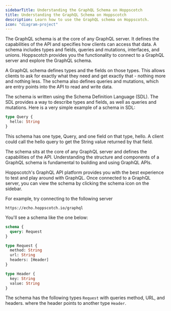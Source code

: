 ```yaml
---
sidebarTitle: Understanding the GraphQL Schema on Hoppscotch
title: Understanding the GraphQL Schema on Hoppscotch
description: Learn how to use the GraphQL schema on Hoppscotch.
icon: "diagram-project"
---
```


The GraphQL schema is at the core of any GraphQL server. It defines the capabilities of the API and specifies how clients can access that data. A schema includes types and fields, queries and mutations, interfaces, and unions. Hoppscotch provides you the functionality to connect to a GraphQL server and explore the GraphQL schema.

A GraphQL schema defines types and the fields on those types. This allows clients to ask for exactly what they need and get exactly that - nothing more and nothing less. The schema also defines queries and mutations, which are entry points into the API to read and write data.

The schema is written using the Schema Definition Language (SDL). The SDL provides a way to describe types and fields, as well as queries and mutations. Here is a very simple example of a schema in SDL:

```graphql
type Query {
  hello: String
}
```

This schema has one type, Query, and one field on that type, hello. A client could call the hello query to get the String value returned by that field.

The schema sits at the core of any GraphQL server and defines the capabilities of the API. Understanding the structure and components of a GraphQL schema is fundamental to building and using GraphQL APIs.

Hoppscotch's GraphQL API platform provides you with the best experience to test and play around with GraphQL. Once connected to a GraphQL server, you can view the schema by clicking the schema icon on the sidebar.

For example, try connecting to the following server

```
https://echo.hoppscotch.io/graphql
```

You'll see a schema like the one below:

```graphql
schema {
  query: Request
}

type Request {
  method: String
  url: String
  headers: [Header]
}

type Header {
  key: String
  value: String
}
```

The schema has the following types `Request` with queries method, URL, and headers. where the header points to another type `Header`.
